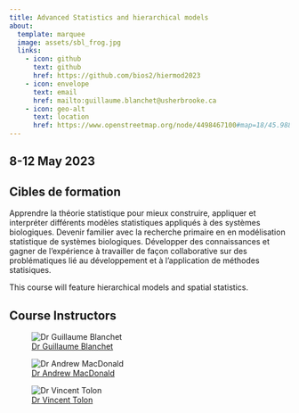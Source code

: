```yaml
---
title: Advanced Statistics and hierarchical models
about:
  template: marquee
  image: assets/sbl_frog.jpg
  links:
    - icon: github
      text: github
      href: https://github.com/bios2/hiermod2023
    - icon: envelope
      text: email
      href: mailto:guillaume.blanchet@usherbrooke.ca
    - icon: geo-alt
      text: location
      href: https://www.openstreetmap.org/node/4498467100#map=18/45.98824/-74.00468
---
```


## 8-12 May 2023

## Cibles de formation

Apprendre la théorie statistique pour mieux construire, appliquer et interpréter différents modèles statistiques appliqués à des systèmes biologiques. Devenir familier avec la recherche primaire en en modélisation statistique de systèmes biologiques. Développer des connaissances et gagner de l'expérience à travailler de façon collaborative sur des problématiques lié au développement et à l'application de méthodes statisiques.

This course will feature hierarchical models and spatial statistics.

## Course Instructors


::: {layout-ncol=3}
![[Dr Guillaume 
Blanchet](https://www.usherbrooke.ca/biologie/nous-joindre/personnel/corps-professoral/ecologie-terrestre/guillaume-blanchet)](https://www.usherbrooke.ca/biologie/fileadmin/sites/biologie/images/Personnel/Blanchet_Guillaume_resize.jpg)

![[Dr Andrew MacDonald](aammd.github.io)](https://aammd.github.io/for_website.png)

![[Dr Vincent Tolon](https://isara.fr/en/research/research-units/agroecology-environment/vincent-tollon/)](https://isara.fr/wp-content/uploads/2019/07/TOLLON-vincent-agroecologie-environnement-ISARA.jpg)
:::